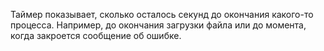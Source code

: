 
Таймер показывает, сколько осталось секунд до окончания какого-то процесса.
Например, до окончания загрузки файла или до момента, когда закроется сообщение об ошибке.

<TimerExampleSeconds />
